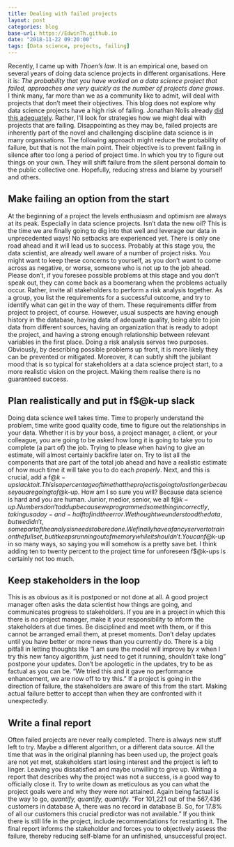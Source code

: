 ```yaml
---
title: Dealing with failed projects
layout: post
categories: blog
base-url: https://EdwinTh.github.io
date: "2018-11-22 09:20:00"
tags: [Data science, projects, failing]
---
```

 
Recently, I came up with *Thoen's law*. It is an empirical one, based on several years of doing data science projects in different organisations. Here it is: *The probability that you have worked on a data science project that failed, approaches one very quickly as the number of projects done grows.* I think many, far more than we as a community like to admit, will deal with projects that don't meet their objectives. This blog does not explore why data science projects have a high risk of failing. Jonathan Nolis already  [did this adequately](https://medium.com/@skyetetra/so-your-data-science-project-isnt-working-7bf57e3f12f1). Rather, I'll look for strategies how we might deal with projects that are failing. Disappointing as they may be, failed projects are inherently part of the novel and challenging discipline data science is in many organisations. The following approach might reduce the probability of failure, but that is not the main point. Their objective is to prevent failing in silence after too long a period of project time. In which you try to figure out things on your own. They will shift failure from the silent personal domain to the public collective one. Hopefully, reducing stress and blame by yourself and others.

## Make failing an option from the start

At the beginning of a project the levels enthusiasm and optimism are always at its peak. Especially in data science projects. Isn't data the new oil? This is the time we are finally going to dig into that well and leverage our data in unprecedented ways! No setbacks are experienced yet. There is only one road ahead and it will lead us to success. Probably at this stage you, the data scientist, are already well aware of a number of project risks. You might want to keep these concerns to yourself, as you don't want to come across as negative, or worse, someone who is not up to the job ahead. Please don't, if you foresee possible problems at this stage and you don't speak out, they can come back as a boomerang when the problems actually occur. Rather, invite all stakeholders to perform a risk analysis together. As a group, you list the requirements for a successful outcome, and try to identify what can get in the way of them. These requirements differ from project to project, of course. However, usual suspects are having enough history in the database, having data of adequate quality, being able to join data from different sources, having an organization that is ready to adopt the project, and having a strong enough relationship between relevant variables in the first place. Doing a risk analysis serves two purposes. Obviously, by describing possible problems up front, it is more likely they can be prevented or mitigated. Moreover, it can subtly shift the jubilant mood that is so typical for stakeholders at a data science project start, to a more realistic vision on the project. Making them realise there is no guaranteed success. 

## Plan realistically and put in f$@k-up slack

Doing data science well takes time. Time to properly understand the problem, time write good quality code, time to figure out the relationships in your data. Whether it is by your boss, a project manager, a client, or your colleague, you are going to be asked how long it is going to take you to complete (a part of) the job. Trying to please when having to give an estimate, will almost certainly backfire later on. Try to list all the components that are part of the total job ahead  and have a realistic estimate of how much time it will take you to do each *properly*. Next, and this is crucial, add a f$@k-up slack to it. This is a percentage of time that the project is going to last longer because you are going to f$@k-up. How am I so sure you will? Because data science is hard and you are human. Junior, medior, senior, we all f$@k-up. Numbers don't add up because we programmed something incorrectly, taking us a day-and-half to find the error. We thought we understood the data, but we didn't, some part of the analysis needs to be redone. We finally have a fancy server to train on the full set, but it keeps running out of memory while it shouldn't. You can f$@k-up in so many ways, so saying you will somehow is a pretty save bet. I think adding ten to twenty percent to the project time for unforeseen f$@k-ups is certainly not too much.

## Keep stakeholders in the loop

This is as obvious as it is postponed or not done at all. A good project manager often asks the data scientist how things are going, and communicates progress to stakeholders. If you are in a project in which this there is no project manager, make it your responsibility to inform the stakeholders at due times. Be disciplined and meet with them, or if this cannot be arranged email them, at preset moments. Don't delay updates until you have better or more news than you currently do. There is a big pitfall in letting thoughts like "I am sure the model will improve by *x* when I try this new fancy algorithm, just need to get it running, shouldn't take long" postpone your updates. Don't be apologetic in the updates, try to be as factual as you can be. "We tried this and it gave no performance enhancement, we are now off to try this." If a project is going in the direction of failure, the stakeholders are aware of this from the start. Making actual failure better to accept than when they are confronted with it unexpectedly.

## Write a final report

Often failed projects are never really completed. There is always new stuff left to try. Maybe a different algorithm, or a different data source. All the time that was in the original planning has been used up, the project goals are not yet met, stakeholders start losing interest and the project is left to linger. Leaving you dissatisfied and maybe unwilling to give up. Writing a report that describes why the project was not a success, is a good way to officially close it. Try to write down as meticulous as you can what the project goals were and why they were not attained. Again being factual is the way to go, *quantify, quantify, quantify*. "For 101,221 out of the 567,436 customers in database A, there was no record in database B. So, for 17.8% of all our customers this crucial predictor was not available." If you think there is still life in the project, include recommendations for restarting it. The final report informs the stakeholder and forces you to objectively assess the failure, thereby reducing self-blame for an unfinished, unsuccessful project.
